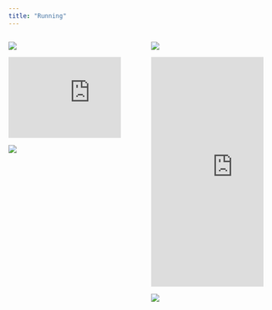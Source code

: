 ```yaml
---
title: "Running"
---
```


:::: {.columns}

::: {.column width="48%"}

![](images/running1.jpg)

```{=html}
<iframe height='160' width='322' frameborder='0' allowtransparency='true' scrolling='no' src='https://www.strava.com/athletes/74218964/activity-summary/609a3a04017397fbd3668c53616cd4d604108836'></iframe>
```

![](images/running2.jpg)

:::

::: {.column width="4%"}

:::

::: {.column width="48%"}

![](images/running3.jpg)

```{=html}
<iframe height='454' width='322' frameborder='0' allowtransparency='true' scrolling='no' src='https://www.strava.com/athletes/74218964/latest-rides/609a3a04017397fbd3668c53616cd4d604108836'></iframe>
```

![](images/running4.jpg)

:::

::::

